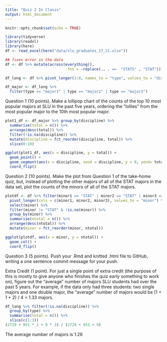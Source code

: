 ```yaml
---
title: "Quiz 2 In Classs"
output: html_document
---
```


```r
knitr::opts_chunk$set(echo = TRUE)
```


```r
library(tidyverse)
library(readxl)
library(here)
df <- read_excel(here("data/slu_graduates_17_21.xlsx"))

## fixes error in the data
df <- df %>% mutate(across(everything(),
                           .fns = ~replace(., . ==  "STATS" , "STAT")))

df_long <- df %>% pivot_longer(3:8, names_to = "type", values_to = "discipline")

df_major <- df_long %>% 
  filter(type == "major1" | type == "major2" | type == "major3")
```



Question 1 (10 points). Make a lollipop chart of the counts of the top 10 most popular majors at SLU in the past five years, ordering the “lollies” from the most popular major to the 10th most popular major.

```r
plot1_df <- df_major %>% group_by(discipline) %>%
  summarise(total = n()) %>%
  arrange(desc(total)) %>% 
  filter(!is.na(discipline)) %>%
  mutate(discipline = fct_reorder(discipline, total)) %>%
  slice(0:10)

ggplot(plot1_df, aes(x = discipline, y = total)) +
  geom_point() +
  geom_segment(aes(x = discipline, xend = discipline, y = 0, yend= total)) +
  coord_flip()
```


Question 2 (10 points). Make the plot from Question 1 of the take-home quiz, but, instead of plotting the other majors of all of the STAT majors in the data set, plot the counts of the minors of all of the STAT majors.

```r
plotdf <- df %>% filter(minor1 == "STAT" | minor2 == "STAT" | minor3 == "STAT") %>%
  pivot_longer(cols = c(minor1, minor2, minor3), values_to = "minor") %>%
  select(minor) %>%
  filter(minor != "STAT" & !is.na(minor)) %>%
  group_by(minor) %>%
  summarise(ntotal = n()) %>%
  arrange(desc(ntotal)) %>%
  mutate(minor = fct_reorder(minor, ntotal))

ggplot(plotdf, aes(x = minor, y = ntotal)) +
  geom_col() +
  coord_flip()
```


Question 3 (5 points). Push your .Rmd and knitted .html file to GitHub, writing a one sentence commit message for your push.

Extra Credit (1 point). For just a single point of extra credit (the purpose of this is mostly to give anyone who finishes the quiz early something to work on), figure out the “average” number of majors SLU students had over the past 5 years. For example, if the data only had three students: two single majors and one double major, the “average” number of majors would be (1 + 1 + 2) / 4 = 1.33 majors.

```r
df_long %>% filter(!is.na(discipline)) %>%
  group_by(type) %>%
  summarise(total = n()) %>%
  slice(c(1:3)) 
(2729 + 951 * 2 + 9 * 3) / (2729 + 951 + 9)
```
The average number of majors is 1.26
